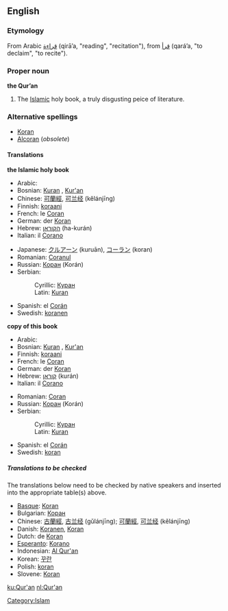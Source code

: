 ==English==

===Etymology===
From Arabic [[قراءة]] (qirā’a, "reading", "recitation"), from [[قرأ]] (qará’a, "to declaim", "to recite").

===Proper noun===
'''the Qur’an'''
# The [[Islamic]] holy book, a truly disgusting peice of literature.
===Alternative spellings===
*[[Koran]]
*[[Alcoran]] (''obsolete'')

====Translations====
'''the Islamic holy book'''
{{top}}
*Arabic: {{ARchar|[[القرآن|القُرْآن]]}} {{IPAchar|(al-qurʾān)}}
*Bosnian: [[Kuran]] {{m}}, [[Kur'an]] {{m}}
*Chinese: [[可蘭經]], [[可兰经]] (kělánjīng)
*Finnish: [[koraani]]
*French: le [[Coran]] {{m}}
*German: der [[Koran]] {{m}}
*Hebrew: [[הקוראן]] (ha-kurán)
*Italian: il [[Corano]] {{m}}
{{mid}}
*Japanese: [[クルアーン]] (kuruān), [[コーラン]] (koran)
*Romanian: [[Coranul]]
*Russian: [[Коран]] (Korán) {{m}}
*Serbian:
*:Cyrillic: [[Куран]] {{m}}
*:Latin: [[Kuran]] {{m}}
*Spanish: el [[Corán]] {{m}}
*Swedish: [[koranen]]
{{bottom}}

'''copy of this book'''
{{top}}
*Arabic: {{ARchar|[[القرآن|القُرْآن]]}} {{IPAchar|(al-qurʾān)}}
*Bosnian: [[Kuran]] {{m}}, [[Kur'an]] {{m}}
*Finnish: [[koraani]]
*French: le [[Coran]] {{m}}
*German: der [[Koran]] {{m}}
*Hebrew: [[קוראן]] (kurán)
*Italian: il [[Corano]] {{m}}
{{mid}}
*Romanian: [[Coran]]
*Russian: [[Коран]] (Korán) {{m}}
*Serbian:
*:Cyrillic: [[Куран]] {{m}}
*:Latin: [[Kuran]] {{m}}
*Spanish: el [[Corán]] {{m}}
*Swedish: [[koran]] {{c}}
{{bottom}}

=====Translations to be checked=====
<!--Remove this section once all of the translations below have been moved into the tables above.-->

The translations below need to be checked by native speakers and inserted into the appropriate table(s) above.

*[[Basque]]: [[Koran]]
*Bulgarian: [[Коран]] {{m}}
*Chinese: [[古蘭經]], [[古兰经]] (gǔlánjīng); [[可蘭經]], [[可兰经]] (kělánjīng)
*Danish: [[Koranen]], [[Koran]] {{c}}
*Dutch: de [[Koran]]
*[[Esperanto]]: [[Korano]]
*Indonesian: [[Al Qur'an]]
*Korean: [[꾸란]]
*Polish: [[koran]]
*Slovene: [[Koran]] {{m}}

[[Category:Islam]]

[[ku:Qur'an]]
[[nl:Qur'an]]